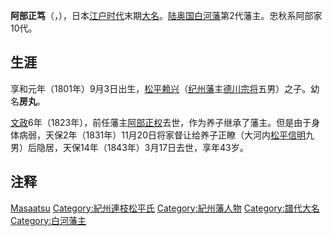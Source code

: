 {{Infobox officeholder 
| name= 阿部正篤
| image= 
| caption=

| order1=[[白河藩|白河藩]]藩主
| term_start1=1823年
| term_end1=1831年
| predecessor1= [[阿部正允|阿部正允]]
| successor1= [[阿部正瞭|阿部正瞭]]

| birth_date={{birth date|1801|10|10}}<br>（[[享和|享和]]元年9月3日<ref>一说为[[文化_(年号)|文化]]4年（1807年）出生</ref>）
| birth_place= 
| death_date={{death date and age|1843|4|16|1801|10|10}}<br>（[[天保_(日本)|天保]]14年3月17日）
| death_place= 
| module  = {{日本武士|child=yes
|時代= [[江户时代|江户时代]]后期
|改名= 松平房丸、阿部正笃
|別名= 
|諡号= 
|神号= 
|戒名= 大嚴院殿無彊大居士
|洗禮名= 
|墓所= 西福寺（[[东京都|东京都]][[台东区|台东区]]藏前）
|朝廷官位= 从五位下飞騨守
|幕府= 
|主君= 
|藩= [[陆奥国|陆奥国]][[白河藩|白河藩]]主
|氏族= [[纪伊德川家|纪伊德川家]]→[[阿部氏_(德川谱代)|阿部氏]]
|父= [[松平赖兴|松平赖兴]]
|养父= ''[[阿部正权|阿部正权]]''
|兄弟= 
|正室='''聪姬（[[岛津齐宣|岛津齐宣]]之女）'''
|养子=''[[阿部正瞭|阿部正瞭]]''
 }}
}}
'''阿部正笃'''（{{jpn|j=阿部 正篤|kana=あべ まさあつ|rm=Abe Masaatsu}}，{{bd|1801年|10月10日|1843年|4月16日|}}），日本[[江户时代|江户时代]]末期[[大名_(稱謂)|大名]]。[[陆奥国|陆奥国]][[白河藩|白河藩]]第2代藩主。忠秋系阿部家10代。

== 生涯 ==
享和元年（1801年）9月3日出生，[[松平赖兴|松平赖兴]]（[[纪州藩|纪州藩]]主[[德川宗将|德川宗将]]五男）之子。幼名'''房丸'''。

[[文政|文政]]6年（1823年），前任藩主[[阿部正权|阿部正权]]去世，作为养子继承了藩主。但是由于身体病弱，天保2年（1831年）11月20日将家督让给养子正瞭（大河内[[松平信明|松平信明]]九男）后隐居，天保14年（1843年）3月17日去世，享年43岁。

==注释==
{{reflist}}

{{白河藩主|[[阿部氏_(德川譜代)|阿部氏]]|第2任|1823年 - 1831年}}

{{DEFAULTSORT:Abe Masaatsu}}
[[Category:阿部氏|Masaatsu]]
[[Category:紀州連枝松平氏|Category:紀州連枝松平氏]]
[[Category:紀州藩人物|Category:紀州藩人物]]
[[Category:譜代大名|Category:譜代大名]]
[[Category:白河藩主|Category:白河藩主]]